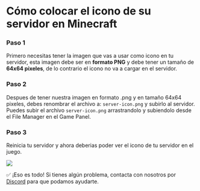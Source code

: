 # Cómo colocar el icono de su servidor en Minecraft


<Steps>

### Paso 1

Primero necesitas tener la imagen que vas a usar como icono en tu servidor, esta imagen debe ser en **formato PNG** y debe tener un tamaño de **64x64 pixeles**, de lo contrario el icono no va a cargar en el servidor.

### Paso 2

Despues de tener nuestra imagen en formato .png y en tamaño 64x64 pixeles, debes renombrar el archivo a: `server-icon.png` y subirlo al servidor. Puedes subir el archivo `server-icon.png` arrastrandolo y subiendolo desde el File Manager en el Game Panel.

### Paso 3
Reinicia tu servidor y ahora deberias poder ver el icono de tu servidor en el juego.

![](https://i.imgur.com/DUdzXoD.png)

</Steps>

✅ ¡Eso es todo! Si tienes algún problema, contacta con nosotros por [Discord](https://discord.vexyhost.com/) para que podamos ayudarte.